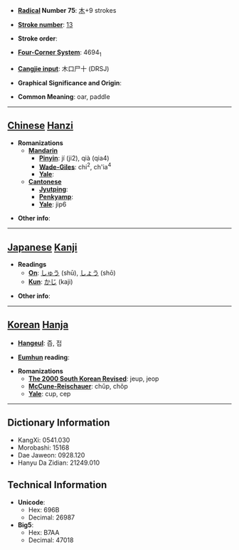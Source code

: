 * '''[[Wiktionary:Chinese radical index| Radical]] Number 75''': [[Wiktionary:Chinese radical index 木|木]]+9 strokes

* '''[[Wiktionary:Chinese total strokes index|Stroke number]]''': [[Wiktionary:Chinese total strokes index 13|13]]

* '''Stroke order''': 

* '''[[Wiktionary:Chinese four corner index|Four-Corner System]]''': 4694<sub>1</sub>

* '''[[Wiktionary:Chinese Cangjie index|Cangjie input]]''': 木口尸十 (DRSJ)

* '''Graphical Significance and Origin''': 

* '''Common Meaning''': oar, paddle

----

== [[Chinese]] [[Hanzi]] ==

* '''Romanizations'''
** '''[[Mandarin]]'''
*** '''[[Pinyin]]''': jí (ji2), qià (qia4)
*** '''[[Wade-Giles]]''': chi<sup>2</sup>, ch'ia<sup>4</sup>
*** '''[[Yale]]''': 
** '''[[Cantonese]]'''
*** '''[[Jyutping]]''':
*** '''[[Penkyamp]]''': 
*** '''[[Yale]]''': jip6

* '''Other info''': 

----

== [[Japanese]] [[Kanji]] ==

* '''Readings'''
** '''[[On]]''': [[しゅう]] (shū), [[しょう]] (shō)
** '''[[Kun]]''': [[かじ]] (kaji)

* '''Other info''':  

----

== [[Korean]] [[Hanja]] ==

* '''[[Hangeul]]''': 즙, 접

* '''[[Eumhun]] reading''': 

* '''Romanizations'''
** '''[[The 2000 South Korean Revised Romanization|The 2000 South Korean Revised]]''': jeup, jeop
** '''[[McCune-Reischauer]]''': chŭp, chŏp
** '''[[Yale]]''': cup, cep

----

== Dictionary Information ==

* KangXi: 0541.030
* Morobashi: 15168
* Dae Jaweon: 0928.120
* Hanyu Da Zidian: 21249.010

== Technical Information ==

* '''Unicode''':
** Hex: 696B
** Decimal: 26987
* '''Big5''':
** Hex: B7AA
** Decimal: 47018